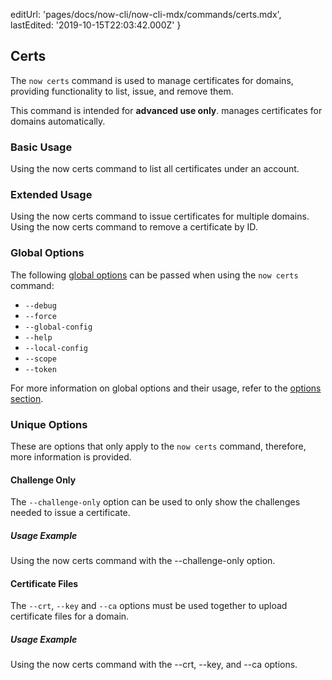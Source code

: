 
  editUrl: 'pages/docs/now-cli/now-cli-mdx/commands/certs.mdx',
  lastEdited: '2019-10-15T22:03:42.000Z'
}

## Certs

The `now certs` command is used to manage certificates for domains, providing functionality to list, issue, and remove them.

<Note type="warning">
  This command is intended for <b>advanced use only</b>. <ProductName /> manages
  certificates for domains automatically.
</Note>

### Basic Usage

<Snippet dark text="now certs ls" />
<Caption>Using the <InlineCode>now certs</InlineCode> command to list all certificates under an account.</Caption>

### Extended Usage

<Snippet dark text="now certs issue [domain1, domain2, domain3]" />
<Caption>Using the <InlineCode>now certs</InlineCode> command to issue certificates for multiple domains.</Caption>

<Snippet dark text="now certs rm [certificate-id]" />
<Caption>Using the <InlineCode>now certs</InlineCode> command to remove a certificate by ID.</Caption>

### Global Options

The following [global options](#options) can be passed when using the `now certs` command:

- `--debug`
- `--force`
- `--global-config`
- `--help`
- `--local-config`
- `--scope`
- `--token`

For more information on global options and their usage, refer to the [options section](#options).

### Unique Options

These are options that only apply to the `now certs` command, therefore, more information is provided.

#### Challenge Only

The `--challenge-only` option can be used to only show the challenges needed to issue a certificate.

##### Usage Example

<Snippet dark text="now certs issue foo.com --challenge-only" />
<Caption>Using the <InlineCode>now certs</InlineCode> command with the <InlineCode>--challenge-only</InlineCode> option.</Caption>

#### Certificate Files

The `--crt`, `--key` and `--ca` options must be used together to upload certificate files for a domain.

##### Usage Example

<Snippet dark text="now certs add foo.com --crt foo.crt --key bar.pem --ca foobar.ca" />
<Caption>Using the <InlineCode>now certs</InlineCode> command with the <InlineCode>--crt</InlineCode>, <InlineCode>--key</InlineCode>, and <InlineCode>--ca</InlineCode> options.</Caption>

<br />

